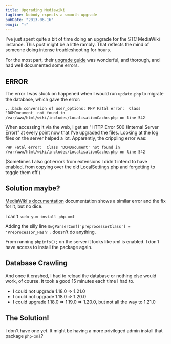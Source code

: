 ```yaml
---
title: Upgrading Mediawiki
tagline: Nobody expects a smooth upgrade
pubDate: "2013-06-16"
emoji: "⬆️"
---
```


I've just spent quite a bit of time doing an upgrade for the STC MediaWiki instance. This post might be a little rambly. That reflects the mind of someone doing intense troubleshooting for hours.

For the most part, their [upgrade guide](http://www.mediawiki.org/wiki/Manual:Upgrading) was wonderful, and thorough, and had well documented some errors.

## ERROR

The error I was stuck on happened when I would run `update.php` to migrate the database, which gave the error:

```
...bach conversion of user_options: PHP Fatal error:  Class 'DOMDocument' not found in /var/www/html/wiki/includes/LocalisationCache.php on line 542
```

When accessing it via the web, I get an "HTTP Error 500 (Internal Server Error)" at every point now that I've upgraded the files. Looking at the log files on the server helped a lot. Apparently, the crippling error was:

```
PHP Fatal error:  Class 'DOMDocument' not found in /var/www/html/wiki/includes/LocalisationCache.php on line 542
```

(Sometimes I also got errors from extensions I didn't intend to have enabled, from copying over the old LocalSettings.php and forgetting to toggle them off.)

## Solution maybe?

[MediaWiki's documentation](http://www.mediawiki.org/wiki/Manual:Errors_and_symptoms#Fatal_error:_Class_.27DOMDocument.27_not_found_in_xxxxxxxx.2FPreprocessor_DOM.php_on_line_nnn) documentation shows a similar error and the fix for it, but no dice.

I can't `sudo yum install php-xml`

Adding the silly line `$wgParserConf['preprocessorClass'] = 'Preprocessor_Hash';` doesn't do anything.

From running `phpinfo();` on the server it looks like xml is enabled. I don't have access to install the package again.

## Database Crawling

And once it crashed, I had to reload the database or nothing else would work, of course. It took a good 15 minutes each time I had to.

- I could not upgrade 1.18.0 => 1.21.0
- I could not upgrade 1.18.0 => 1.20.0
- I could upgrade 1.18.0 => 1.19.0 => 1.20.0, but not all the way to 1.21.0

## The Solution!

I don't have one yet. It might be having a more privileged admin install that package `php-xml`?
